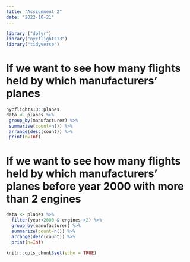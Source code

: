 ```yaml
---
title: "Assignment 2"
date: "2022-10-21"
---
```

```r
library ("dplyr")
library("nycflights13")
library("tidyverse")

```

# If we want to see how many flights held by which manufacturers' planes
```r
nycflights13::planes
data <- planes %>% 
 group_by(manufacturer) %>% 
 summarise(count=n()) %>% 
 arrange(desc(count)) %>% 
 print(n=Inf)
```
# If we want to see how many flights held by which manufacturers' planes before year 2000 with more than 2 engines
```r
data <- planes %>%
  filter(year<2000 & engines >2) %>%
  group_by(manufacturer) %>%
  summarize(count=n()) %>%
  arrange(desc(count)) %>%
  print(n=Inf)
```  
  
```r
knitr::opts_chunk$set(echo = TRUE)
```